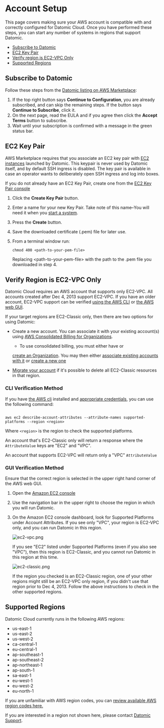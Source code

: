 Account Setup
=============

This page covers making sure your AWS account is compatible with and correctly configured for Datomic Cloud. Once you have performed these steps, you can start any number of systems in regions that support Datomic.

- [Subscribe to Datomic](#subscribe)
- [EC2 Key Pair](#ec2-keypair)
- [Verify region is EC2-VPC Only](#ec2-vpc-only)
- [Supported Regions](#regions)

Subscribe to Datomic
--------------------

Follow these steps from the [ Datomic listing on AWS Marketplace](https://aws.amazon.com/marketplace/pp/prodview-otb76awcrb7aa):

1. If the top right button says **Continue to Configuration**, you are already subscribed, and can skip the remaining steps. If the button says **Continue to Subscribe**, click it.
2. On the next page, read the EULA and if you agree then click the **Accept Terms** button to subscribe.
3. Wait until your subscription is confirmed with a message in the green status bar.





EC2 Key Pair
------------

AWS Marketplace requires that you associate an EC2 key pair with [EC2 instances](../whatis/architecture.html#nodes) launched by Datomic. This keypair is never used by Datomic itself, and by default SSH ingress is disabled. The key pair is available in case an operator wants to deliberately open SSH ingress and log into boxes.

If you do not already have an EC2 Key Pair, create one from the [EC2 Key Pair console](https://console.aws.amazon.com/ec2/v2/home?#KeyPairs)

1. Click the **Create Key Pair** button.
2. Enter a name for your new Key Pair. Take note of this name–You will need it when you [start a system](../getting-started/start-system).
3. Press the **Create** button.
4. Save the downloaded certificate (.pem) file for later use.
5. From a terminal window run:
    
    `chmod 400 <path-to-your-pem-file>`
    
    Replacing &lt;path-to-your-pem-file&gt; with the path to the .pem file you downloaded in step 4.





Verify Region is EC2-VPC Only
-----------------------------

Datomic Cloud requires an AWS account that supports only EC2-VPC. All accounts created after Dec 4, 2013 support EC2-VPC. If you have an older account, EC2-VPC support can be verified [using the AWS CLI](#ec2-vpc-only-cli) or [the AWS web GUI](#ec2-vpc-only-gui).

If your target regions are EC2-Classic only, then there are two options for using Datomic:

- Create a new account. You can associate it with your existing account(s) using [AWS Consolidated Billing for Organizations](http://docs.aws.amazon.com/awsaccountbilling/latest/aboutv2/consolidated-billing.html).
    
    
    - To use consolidated billing, you must either have or
    
     [create an Organization](http://docs.aws.amazon.com/organizations/latest/userguide/orgs_manage_org.html). You may then either [associate existing accounts with it](http://docs.aws.amazon.com/organizations/latest/userguide/orgs_manage_accounts_invites.html) or [create a new one](http://docs.aws.amazon.com/organizations/latest/userguide/orgs_manage_accounts_create.html)
- [Migrate your account](https://docs.amazonaws.cn/en_us/AWSEC2/latest/UserGuide/vpc-migrate.html#convert-ec2-classic-account) if it's possible to delete all EC2-Classic resources in that region.



### CLI Verification Method

If you have [the AWS cli](https://aws.amazon.com/cli/) installed and [appropriate credentials](https://docs.aws.amazon.com/cli/latest/userguide/cli-configure-files.html), you can use the following command:

```

aws ec2 describe-account-attributes --attribute-names supported-platforms --region <region>
```

Where `<region>` is the region to check the supported platforms.

An account that's EC2-Classic only will return a response where the `AttributeValue` keys are "EC2" and "VPC".

An account that supports EC2-VPC will return only a "VPC" `AttributeValue`





### GUI Verification Method

Ensure that the correct region is selected in the upper right hand corner of the AWS web GUI.

1. Open the [Amazon EC2 console](https://console.aws.amazon.com/ec2/v2/home)
2. Use the navigation bar in the upper right to choose the region in which you will run Datomic.
3. On the Amazon EC2 console dashboard, look for Supported Platforms under Account Attributes. If you see only "VPC", your region is EC2-VPC only, and you can run Datomic in this region.
    
    ![ec2-vpc.png](../images/ec2-vpc.png)
    
    
    
    If you see "EC2" listed under Supported Platforms (even if you also see "VPC"), then this region is EC2-Classic, and you cannot run Datomic in this region at this time.
    
    ![ec2-classic.png](../images/ec2-classic.png)
    
    
    
    If the region you checked is an EC2-Classic region, one of your other regions might still be an EC2-VPC only region, if you didn't use that region prior to Dec 4, 2013. Follow the above instructions to check in the other supported regions.







Supported Regions
-----------------

Datomic Cloud currently runs in the following AWS regions:

- us-east-1
- us-east-2
- us-west-2
- ca-central-1
- eu-central-1
- ap-southeast-1
- ap-southeast-2
- ap-northeast-1
- ap-south-1
- sa-east-1
- eu-west-1
- eu-west-2
- eu-north-1

If you are unfamiliar with AWS region codes, you can [review available AWS region codes here.](https://docs.aws.amazon.com/AWSEC2/latest/UserGuide/using-regions-availability-zones.html#concepts-available-regions)

If you are interested in a region not shown here, please contact [Datomic Support](https://www.datomic.com/support.html).